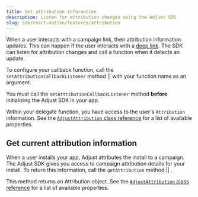 ```yaml
---
title: Get attribution information
description: Listen for attribution changes using the Adjust SDK
slug: sdk/react-native/features/attribution
---
```



When a user interacts with a campaign link, their attribution information updates. This can happen if the user interacts with a [deep link](https://help.adjust.com/en/article/deep-links). The SDK can listen for attribution changes and call a function when it detects an update.

To configure your callback function, call the <Tooltip>`setAttributionCallbackListener` method || <SetAttributionCallbackListenerSig /></Tooltip> with your function name as an argument.

<Callout type="important">

You must call the `setAttributionCallbackListener` method **before** initializing the Adjust SDK in your app.

</Callout>

<SetAttributionCallbackListener />

Within your delegate function, you have access to the user's `Attribution` information. See the [`AdjustAttribution` class reference](/en/sdk/react-native/reference/adjustattribution) for a list of available properties.

## Get current attribution information

When a user installs your app, Adjust attributes the install to a campaign. The Adjust SDK gives you access to campaign attribution details for your install. To return this information, call the <Tooltip>`getAttribution` method || <AttributionSig /></Tooltip>.

This method returns an Attribution object. See the [`AdjustAttribution` class reference](/en/sdk/react-native/reference/adjustattribution) for a list of available properties.

<Attribution />
